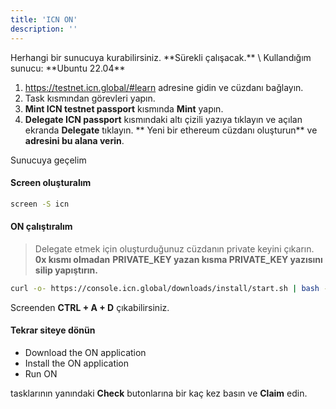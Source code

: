 ```yaml
---
title: 'ICN ON'
description: ''
---
```


<Info>
Herhangi bir sunucuya kurabilirsiniz. **Sürekli çalışacak.** \
Kullandığım sunucu: **Ubuntu 22.04**
</Info>

1. https://testnet.icn.global/#learn adresine gidin ve cüzdanı bağlayın.
2. Task kısmından görevleri yapın.
3. **Mint ICN testnet passport** kısmında **Mint** yapın.
4. **Delegate ICN passport** kısmındaki altı çizili yazıya tıklayın ve açılan ekranda **Delegate** tıklayın. **
Yeni bir ethereum cüzdanı oluşturun** ve **adresini bu alana verin**.

Sunucuya geçelim

#### Screen oluşturalım

```bash
screen -S icn
```

#### ON çalıştıralım

> Delegate etmek için oluşturduğunuz cüzdanın private keyini çıkarın. **0x kısmı olmadan** **PRIVATE_KEY yazan kısma PRIVATE_KEY yazısını silip yapıştırın.**

```bash
curl -o- https://console.icn.global/downloads/install/start.sh | bash -s -- -p PRIVATE_KEY
```

Screenden **CTRL + A + D** çıkabilirsiniz.


#### Tekrar siteye dönün

- Download the ON application
- Install the ON application
- Run ON

tasklarının yanındaki **Check** butonlarına bir kaç kez basın ve **Claim** edin.

